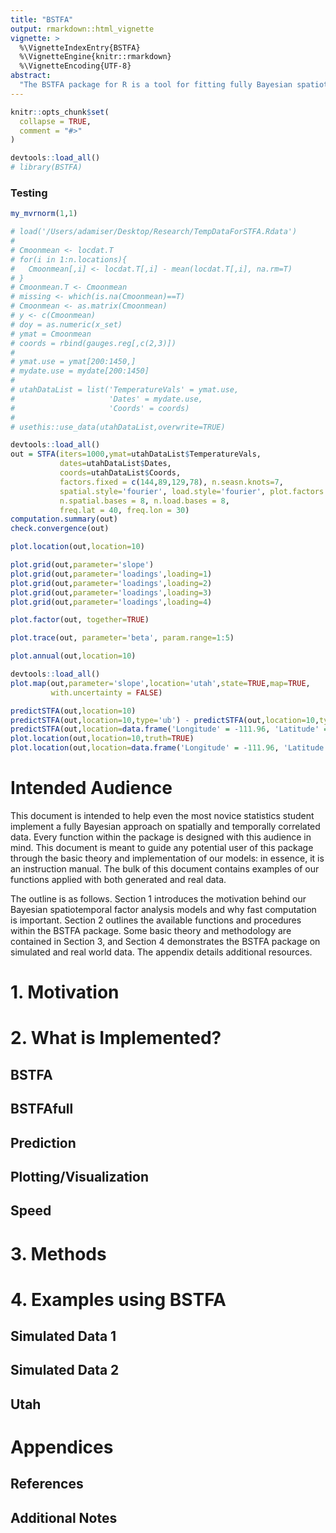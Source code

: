 ```yaml
---
title: "BSTFA"
output: rmarkdown::html_vignette
vignette: >
  %\VignetteIndexEntry{BSTFA}
  %\VignetteEngine{knitr::rmarkdown}
  %\VignetteEncoding{UTF-8}
abstract:
  "The BSTFA package for R is a tool for fitting fully Bayesian spatiotemporal factor analysis models under a multivariate normal likelihood. The package implements a computationally rapid approach using dimension reduction via Fourier and thin plate spline bases. The package also supports a non-reduced model with much slower computation. Also included are functions to predict and plot the response variable at missing/unknown locations, methods to visualize processes (such as a linear slope through time) on a grid or map, and a function to plot an estimated curve through some given timeframe (such as annually)."
---
```


```r
knitr::opts_chunk$set(
  collapse = TRUE,
  comment = "#>"
)
```

```r
devtools::load_all()
# library(BSTFA)

```

### Testing

```r
my_mvrnorm(1,1)

# load('/Users/adamiser/Desktop/Research/TempDataForSTFA.Rdata')
# 
# Cmoonmean <- locdat.T
# for(i in 1:n.locations){
#   Cmoonmean[,i] <- locdat.T[,i] - mean(locdat.T[,i], na.rm=T)
# }
# Cmoonmean.T <- Cmoonmean
# missing <- which(is.na(Cmoonmean)==T)
# Cmoonmean <- as.matrix(Cmoonmean)
# y <- c(Cmoonmean)
# doy = as.numeric(x_set)
# ymat = Cmoonmean
# coords = rbind(gauges.reg[,c(2,3)])
# 
# ymat.use = ymat[200:1450,]
# mydate.use = mydate[200:1450]
# 
# utahDataList = list('TemperatureVals' = ymat.use,
#                     'Dates' = mydate.use,
#                     'Coords' = coords)
# 
# usethis::use_data(utahDataList,overwrite=TRUE)

devtools::load_all()
out = STFA(iters=1000,ymat=utahDataList$TemperatureVals,
           dates=utahDataList$Dates,
           coords=utahDataList$Coords,
           factors.fixed = c(144,89,129,78), n.seasn.knots=7,
           spatial.style='fourier', load.style='fourier', plot.factors = FALSE,
           n.spatial.bases = 8, n.load.bases = 8,
           freq.lat = 40, freq.lon = 30)
computation.summary(out)
check.convergence(out)

plot.location(out,location=10)

plot.grid(out,parameter='slope')
plot.grid(out,parameter='loadings',loading=1)
plot.grid(out,parameter='loadings',loading=2)
plot.grid(out,parameter='loadings',loading=3)
plot.grid(out,parameter='loadings',loading=4)

plot.factor(out, together=TRUE)

plot.trace(out, parameter='beta', param.range=1:5)

plot.annual(out,location=10)

devtools::load_all()
plot.map(out,parameter='slope',location='utah',state=TRUE,map=TRUE,
         with.uncertainty = FALSE)

predictSTFA(out,location=10)
predictSTFA(out,location=10,type='ub') - predictSTFA(out,location=10,type='lb') 
predictSTFA(out,location=data.frame('Longitude' = -111.96, 'Latitude' = 41.06))
plot.location(out,location=10,truth=TRUE)
plot.location(out,location=data.frame('Longitude' = -111.96, 'Latitude' = 41.06))
```

# Intended Audience

This document is intended to help even the most novice statistics student implement a fully Bayesian approach on spatially and temporally correlated data. Every function within the package is designed with this audience in mind. This document is meant to guide any potential user of this package through the basic theory and implementation of our models: in essence, it is an instruction manual. The bulk of this document contains examples of our functions applied with both generated and real data. 

The outline is as follows. Section 1 introduces the motivation behind our Bayesian spatiotemporal factor analysis models and why fast computation is important. Section 2 outlines the available functions and procedures within the BSTFA package. Some basic theory and methodology are contained in Section 3, and Section 4 demonstrates the BSTFA package on simulated and real world data. The appendix details additional resources.

# 1. Motivation 

# 2. What is Implemented?

## BSTFA
## BSTFAfull
## Prediction
## Plotting/Visualization
## Speed

# 3. Methods

# 4. Examples using BSTFA
## Simulated Data 1
## Simulated Data 2
## Utah

# Appendices

## References
## Additional Notes




